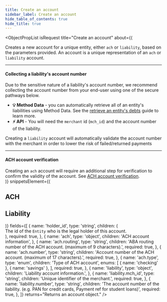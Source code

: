 ```yaml
---
title: Create an account
sidebar_label: Create an account
hide_table_of_contents: true
hide_title: true
---
```



<ObjectPropList
  isRequest
  title="Create an account"
  about={(
    <div>
      Creates a new account for a unique entity, either <code>ach</code> or <code>liability</code>, based
      on the parameters provided. An account is a unique representation of
      an <code>ach</code> or <code>liability</code> account.
      <hr className="dotted-divider" />
      <h4>Collecting a liability's account number</h4>
      Due to the sensitive nature of a liability's account number, we recommend collecting
      the account number from your end-user using one of the secure pathways below.
      <ul>
        <li>
          <strong>💡 Method Data</strong> - you can
          automatically retrieve all of an entity's liabilities using
          Method Data. See the <a href="/guides/quick-start/retrieve-an-entitys-debts">retrieve an entity's debts</a> guide
          to learn more.
        </li>
        <li>
          <strong>⚡ API</strong> - You will need the <code>merchant</code> id (<code>mch_id</code>) and
          the account number of the liability.
        </li>
      </ul>
      Creating a <code>liability</code> account will automatically validate the account number with the
      merchant in order to lower the risk of failed/returned payments
      <hr className="dotted-divider" />
      <h4>ACH account verification</h4>
      Creating an <code>ach</code> account will require an additional step for verification to confirm
      the validity of the account. See <a href="/api/core/accounts/ach-verification/object">ACH account verification</a>.
    </div>
  )}
  snippetsElement={(
    <div>
      <h2>ACH</h2>
      <AccountsCreateACH />
      <h2>Liability</h2>
      <AccountsCreateLiability />
    </div>
  )}
  fields={[
    {
      name: 'holder_id',
      type: 'string',
      children: (
        <div>
          The id of the <code>Entity</code> who is the legal holder of this account.
        </div>
      ),
      required: true,
    },
    {
      name: 'ach',
      type: 'object',
      children: 'ACH account information',
    },
    {
      name: 'ach.routing',
      type: 'string',
      children: 'ABA routing number of the ACH account. (maximum of 9 characters).',
      required: true,
    },
    {
      name: 'ach.number',
      type: 'string',
      children: 'Account number of the ACH account. (maximum of 17 characters).',
      required: true,
    },
    {
      name: 'ach.type',
      type: 'enum',
      children: 'Type of ACH account',
      enums: [
        { name: 'checking' },
        { name: 'savings' },
      ],
      required: true,
    },
    {
      name: 'liability',
      type: 'object',
      children: 'Liability account information.',
    },
    {
      name: 'liability.mch_id',
      type: 'string',
      children: 'Unique identifier of the merchant.',
      required: true,
    },
    {
      name: 'liability.number',
      type: 'string',
      children: 'The account number of the liability. (e.g. PAN for credit cards, Payment ref for student loans)',
      required: true,
    },
  ]}
  returns="Returns an account object."
/>
